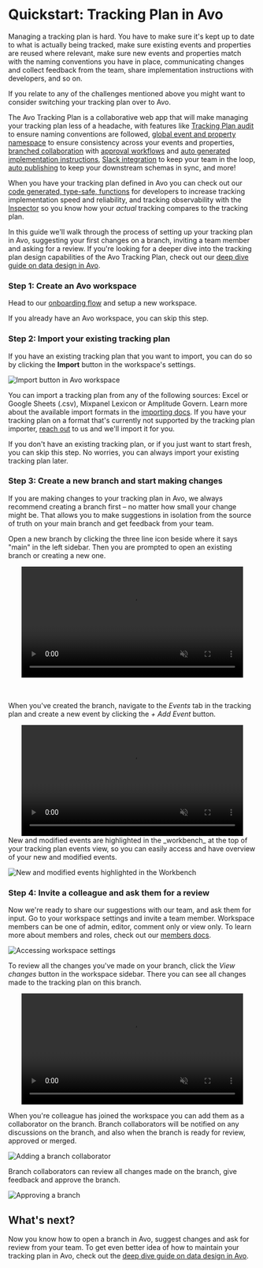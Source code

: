 
# Quickstart: Tracking Plan in Avo

Managing a tracking plan is hard. You have to make sure it's kept up to date to what is actually being tracked, make sure existing events and properties are reused where relevant, make sure new events and properties match with the naming conventions you have in place, communicating changes and collect feedback from the team, share implementation instructions with developers, and so on.

If you relate to any of the challenges mentioned above you might want to consider switching your tracking plan over to Avo.

The Avo Tracking Plan is a collaborative web app that will make managing your tracking plan less of a headache, with features like [Tracking Plan audit](/audit/overview) to ensure naming conventions are followed, [global event and property namespace](/data-design/global-namespace) to ensure consistency across your events and properties, [branched collaboration](/workspace/branches) with [approval workflows](/workspace/branches#protected-main-branch) and [auto generated implementation instructions](/workspace/branches#share-the-implementation-instructions), [Slack integration](/workspace/integrations#slack) to keep your team in the loop, [auto publishing](/workspace/tracking-plan/publishing) to keep your downstream schemas in sync, and more!

When you have your tracking plan defined in Avo you can check out our [code generated, type-safe, functions](/implementation/avo-codegen-overview) for developers to increase tracking implementation speed and reliability, and tracking observability with the [Inspector](/data-design/start-using-inspector) so you know how your _actual_ tracking compares to the tracking plan.

In this guide we'll walk through the process of setting up your tracking plan in Avo, suggesting your first changes on a branch, inviting a team member and asking for a review. If you're looking for a deeper dive into the tracking plan design capabilities of the Avo Tracking Plan, check out our [deep dive guide on data design in Avo](/data-design/start-data-design).

### Step 1: Create an Avo workspace

Head to our [onboarding flow](https://avo.app/onboarding) and setup a new workspace.

<Callout type="info" emoji="💡">If you already have an Avo workspace, you can skip this step.</Callout>

### Step 2: Import your existing tracking plan

If you have an existing tracking plan that you want to import, you can do so by clicking the **Import** button in the workspace's settings.

![Import button in Avo workspace](/images/audit/import-button.png)

You can import a tracking plan from any of the following sources: Excel or Google Sheets (.csv), Mixpanel Lexicon or Amplitude Govern. Learn more about the available import formats in the [importing docs](/workspace/tracking-plan/importing). If you have your tracking plan on a format that's currently not supported by the tracking plan importer, [reach out](/workspace/tracking-plan/importing) to us and we'll import it for you.

<Callout type="info" emoji="💡">
  If you don't have an existing tracking plan, or if you just want to start
  fresh, you can skip this step. No worries, you can always import your existing
  tracking plan later.
</Callout>

### Step 3: Create a new branch and start making changes

If you are making changes to your tracking plan in Avo, we always recommend creating a branch first – no matter how small your change might be. That allows you to make suggestions in isolation from the source of truth on your main branch and get feedback from your team.

Open a new branch by clicking the three line icon beside where it says "main" in the left sidebar. Then you are prompted to open an existing branch or creating a new one.

<center>
  <video
    loop
    muted
    autoPlay
    controls
    src={
      '/docs/images/best-practices/getting-started-to-design-data/opening-a-branch.mp4'
    }
    alt="Opening a branch"
    width="450px"
  />
</center>
<br />
<br />

When you've created the branch, navigate to the _Events_ tab in the tracking plan and create a new event by clicking the _+ Add Event_ button.

<center>
   <video
    loop
    muted
    autoPlay
    controls
    src={'/docs/images/best-practices/getting-started-to-design-data/create-event.mp4'}
    alt="Creating a new event"
    width="450"
  />
</center>
New and modified events are highlighted in the _workbench_ at the top of your tracking plan events view, so you can easily access and have overview of your new and modified events.

![New and modified events highlighted in the Workbench](/images/workbench.png)

### Step 4: Invite a colleague and ask them for a review

Now we're ready to share our suggestions with our team, and ask them for input. Go to your workspace settings and invite a team member. Workspace members can be one of admin, editor, comment only or view only. To learn more about members and roles, check out our [members docs](/workspace/members).

![Accessing workspace settings](/images/workspace/members/accessMembers.png)

To review all the changes you've made on your branch, click the _View changes_ button in the workspace sidebar. There you can see all changes made to the tracking plan on this branch.

<center>
  <video
    loop
    muted
    autoPlay
    controls
    width="450"
    src={'/docs/images/workspace/tracking-plan/review_branch.mp4'}
    alt="Opening a branch"
  />
</center>

When you're colleague has joined the workspace you can add them as a collaborator on the branch. Branch collaborators will be notified on any discussions on the branch, and also when the branch is ready for review, approved or merged.

![Adding a branch collaborator](/images/add-collaborator.png)

Branch collaborators can review all changes made on the branch, give feedback and approve the branch.

![Approving a branch](/images/branch-review.png)

## What's next?

Now you know how to open a branch in Avo, suggest changes and ask for review from your team. To get even better idea of how to maintain your tracking plan in Avo, check out the [deep dive guide on data design in Avo](/data-design/start-data-design).
